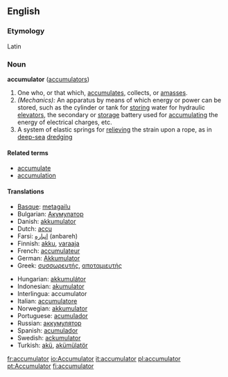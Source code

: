 ==English==
===Etymology===
Latin

===Noun===
'''accumulator''' ([[accumulators]])

#One who, or that which, [[accumulate]]s, collects, or [[amass]]es.
#''(Mechanics):'' An apparatus by means of which energy or power can be stored, such as the cylinder or tank for [[storing]] water for hydraulic [[elevators]], the secondary or [[storage]] battery used for [[accumulating]] the energy of electrical charges, etc.
#A system of elastic springs for [[relieving]] the strain upon a rope, as in [[deep-sea]] [[dredging]]

====Related terms====
*[[accumulate]]
*[[accumulation]]

==== Translations ====
{{top}}
*[[Basque]]: [[metagailu]]
*Bulgarian: [[Акумулатор]]
*Danish: [[akkumulator]]
*Dutch: [[accu]]
*Farsi: [[انباره]] (anbareh)
*Finnish: [[akku]], [[varaaja]]
*French: [[accumulateur]]
*German: [[Akkumulator]]
*Greek: [[συσσωρευτής]], [[αποταμιευτής]]
{{mid}}
*Hungarian: [[akkumulátor]]
*Indonesian: [[akumulator]]
*Interlingua: accumulator
*Italian: [[accumulatore]]
*Norwegian: [[akkumulator]]
*Portuguese: [[acumulador]]
*Russian: [[m:w:ru:аккумулятор|аккумулятор]]
*Spanish: [[acumulador]]
*Swedish: [[ackumulator]]
*Turkish: [[akü]], [[akümülatör]]
{{bottom}}

[[fr:accumulator]]
[[io:Accumulator]]
[[it:accumulator]]
[[pl:accumulator]]
[[pt:Accumulator]]
[[fi:accumulator]]